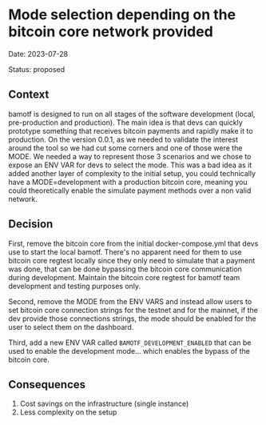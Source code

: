 # Mode selection depending on the bitcoin core network provided

Date: 2023-07-28

Status: proposed

## Context

bamotf is designed to run on all stages of the software development (local,
pre-production and production). The main idea is that devs can quickly prototype
something that receives bitcoin payments and rapidly make it to production. On
the version 0.0.1, as we needed to validate the interest around the tool so we
had cut some corners and one of those were the MODE. We needed a way to
represent those 3 scenarios and we chose to expose an ENV VAR for devs to select
the mode. This was a bad idea as it added another layer of complexity to the
initial setup, you could technically have a MODE=development with a production
bitcoin core, meaning you could theoretically enable the simulate payment
methods over a non valid network.

## Decision

First, remove the bitcoin core from the initial docker-compose.yml that devs use
to start the local bamotf. There's no apparent need for them to use bitcoin core
regtest locally since they only need to simulate that a payment was done, that
can be done bypassing the bitcoin core communication during development.
Maintain the bitcoin core regtest for bamotf team development and testing
purposes only.

Second, remove the MODE from the ENV VARS and instead allow users to set bitcoin
core connection strings for the testnet and for the mainnet, if the dev provide
those connections strings, the mode should be enabled for the user to select
them on the dashboard.

Third, add a new ENV VAR called `BAMOTF_DEVELOPMENT_ENABLED` that can be used to
enable the development mode... which enables the bypass of the bitcoin core.

## Consequences

1. Cost savings on the infrastructure (single instance)
2. Less complexity on the setup
